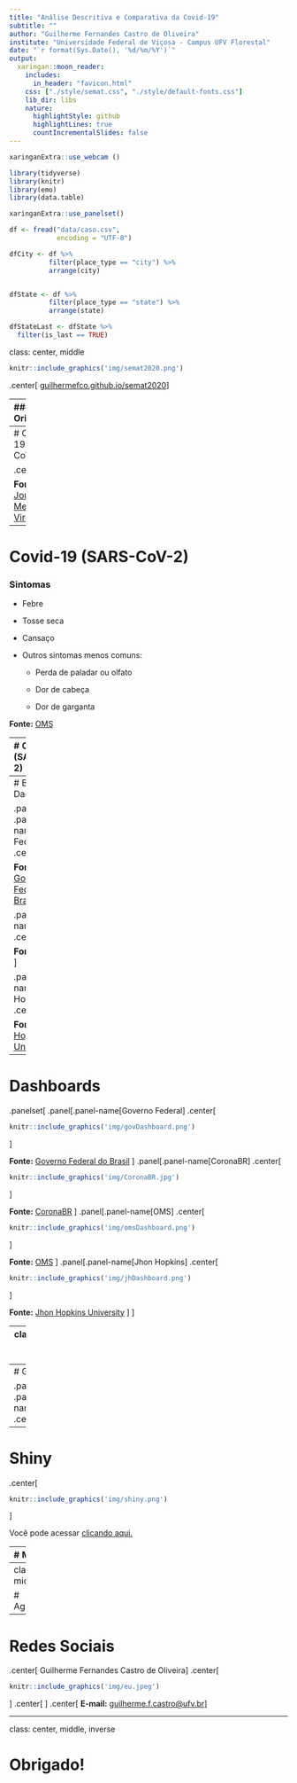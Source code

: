```yaml
---
title: "Análise Descritiva e Comparativa da Covid-19"
subtitle: ""
author: "Guilherme Fernandes Castro de Oliveira"
institute: "Universidade Federal de Viçosa - Campus UFV Florestal"
date: "`r format(Sys.Date(), '%d/%m/%Y')`"
output:
  xaringan::moon_reader:
    includes:
      in_header: "favicon.html"
    css: ["./style/semat.css", "./style/default-fonts.css"]
    lib_dir: libs
    nature:
      highlightStyle: github
      highlightLines: true
      countIncrementalSlides: false
---
```

```r
xaringanExtra::use_webcam ()
```
```r
library(tidyverse)
library(knitr)
library(emo)
library(data.table)
```
```r
xaringanExtra::use_panelset()
```
```r
df <- fread("data/caso.csv",
            encoding = "UTF-8")

dfCity <- df %>%
          filter(place_type == "city") %>% 
          arrange(city)


dfState <- df %>%
          filter(place_type == "state") %>% 
          arrange(state)

dfStateLast <- dfState %>% 
  filter(is_last == TRUE)
```

class: center, middle

```r
knitr::include_graphics('img/semat2020.png')
```
</div>
.center[
[guilhermefco.github.io/semat2020](guilhermefco.github.io/semat2020)
]

---
### Orientação

.center[
Professor Doutor Fernando de Souza Bastos
]
.center[
```r
knitr::include_graphics('img/fernando.gif')
```
]
.center[
<a href="https://www.linkedin.com/in/fsbmat/"><i class="fab fa-linkedin" style="font-size:40px;"></i></a>
<a href="https://github.com/fsbmat-ufv"><i class="fab fa-github" style="font-size:40px;"></i></a>
<a href="https://fsbmat-ufv.github.io/"><i class="fas fa-globe" style="font-size:40px;"></i></a>
]

### Apoio

.center[
```r
knitr::include_graphics('img/pibic_cnpq.jpg')
```
]

---
# Covid-19 (SARS-CoV-2)

.center[
```r
knitr::include_graphics('img/sarsCoV2.jpg')
```
]

**Fonte:** [Journal of Medical Virology](https://onlinelibrary.wiley.com/doi/full/10.1002/jmv.25685)

---
# Covid-19 (SARS-CoV-2)

<h3>Sintomas</h3>

- Febre
  
- Tosse seca
  
- Cansaço
  
- Outros sintomas menos comuns:
  
  * Perda de paladar ou olfato
    
  * Dor de cabeça
    
  * Dor de garganta

**Fonte:** [OMS](https://www.who.int/emergencies/diseases/novel-coronavirus-2019/advice-for-public)

---
# Covid-19 (SARS-CoV-2)

<h3>Transmissão</h3>


- .justify[
A transmissão ocorre pelo ar, ou por contato pessoal, através de secreções contaminadas.
]
 
- .justify[
Devido ao modo de transmissão vários lugares do mundo decretaram isolamento social visto que até o momento não há medicamento para o combate e enfrentamento da doença.
]
  
**Fonte:** [OMS](https://www.who.int/news-room/q-a-detail/coronavirus-disease-covid-19-how-is-it-transmitted#:~:text=COVID%2D19%20is%20caused%20by,speak%2C%20sing%20or%20breathe%20heavily.)

---
# Banco de Dados

.panelset[
  .panel[.panel-name[Governo Federal]
.center[
```r
knitr::include_graphics('img/govCovid.png')
```
]  

**Fonte:** [Governo Federal do Brasil](https://opendatasus.saude.gov.br/dataset/casos-nacionais)
  ]
  
  .panel[.panel-name[Brasil.io]
.center[
```r
knitr::include_graphics('img/brasil.io.png')
```
]  

**Fonte:** [Brasil.io](https://brasil.io/home/)
  ]
  
  .panel[.panel-name[Jhon Hopkins]
.center[
```r
knitr::include_graphics('img/jhData.png')
```
]    
  
**Fonte:** [Jhon Hopkins University](https://github.com/CSSEGISandData/COVID-19)
  ]
]

---
# Dashboards

.panelset[
  .panel[.panel-name[Governo Federal]
.center[
```r
knitr::include_graphics('img/govDashboard.png')
```
]
  
**Fonte:** [Governo Federal do Brasil](https://covid.saude.gov.br/)
  ]
  .panel[.panel-name[CoronaBR]
.center[
```r
knitr::include_graphics('img/CoronaBR.jpg')
```
]

**Fonte:** [CoronaBR](https://github.com/fsbmat-ufv/CoronaBR)
  ]
  .panel[.panel-name[OMS]
.center[
```r
knitr::include_graphics('img/omsDashboard.png')
```
] 

**Fonte:** [OMS](https://covid19.who.int/)
  ]
  .panel[.panel-name[Jhon Hopkins]
.center[
```r
knitr::include_graphics('img/jhDashboard.png')
```
]
  
**Fonte:** [Jhon Hopkins University](https://coronavirus.jhu.edu/map.html)
  ]
]

---
class: middle, center, inverse

# Objetivos

---
# Gráficos

.panelset[
  .panel[.panel-name[1]
.center[
```r
dfState %>%
  filter(state == "MG") %>%
  ggplot(aes(x = date,
             y = confirmed)
  ) +
  geom_line(color = "#0786db", lwd = 1.2) +
  xlab("Data") +
  ylab("Número de Casos Confirmados") +
  ggtitle('Gráfico de linhas do número de casos confirmados no estado de Minas Gerais')
```
]
  ]
  .panel[.panel-name[2]
  .center[
```r
dfState %>%
  filter(state == "MG") %>%
  ggplot(aes(x = date,
             y = deaths)
  ) +
  geom_line(color = "#0786db", lwd = 1.2) +
  xlab("Data") +
  ylab("Número de Óbitos") +
  ggtitle('Gráfico de linhas do número de óbitos no estado de Minas Gerais')
```
]
  ]
  .panel[.panel-name[3]
.center[
```r
dfState %>% 
  filter(is_last == TRUE) %>%
  top_n(n = 10, confirmed) %>% 
  ggplot(aes(x = reorder(state, -confirmed), 
             y = confirmed)) +
  geom_col(fill = "#0786db", color = "black") +
  xlab("Estado") +
  ylab("Número de Casos Confirmados") +
  ggtitle('Gráfico de barras comparando os 10 maiores números de casos\n confirmados por Estado no Brasil')
```
]
  ]
  .panel[.panel-name[4]
.center[
```r
knitr::include_graphics('img/map.png')
```
]
  ]
]

---
# Shiny

.center[
``` r
knitr::include_graphics('img/shiny.png')
```
]

Você pode acessar [clicando aqui.](https://guilhermefco.shinyapps.io/CovidInBrazil/)

---
# Modelo TCC

.panelset[
  .panel[.panel-name[Site]
.center[
``` r
knitr::include_graphics('img/SiteTCC.png')
```
]
  ]
  .panel[.panel-name[PDF]
.center[
``` r
knitr::include_graphics('img/pdf.jpg')
```
]
  ]
]

Será lançado em breve. `r emo::ji("smile")`

---
class: center, middle

# Agradecimentos

---
# Redes Sociais

.center[
Guilherme Fernandes Castro de Oliveira
]
.center[
``` r
knitr::include_graphics('img/eu.jpeg')
```
]
.center[
<a href="https://www.linkedin.com/in/guifernandesco/"><i class="fab fa-linkedin" style="font-size:40px;"></i></a>
<a href="https://github.com/GuilhermeFCO"><i class="fab fa-github" style="font-size:40px;"></i></a>
<a href="https://www.facebook.com/guifernandesco"><i class="fab fa-facebook" style="font-size:40px;"></i></a>
<a href="https://www.instagram.com/guifernandesco/"><i class="fab fa-instagram" style="font-size:40px;"></i></a>
<a href="https://twitter.com/guifernandesco"><i class="fab fa-twitter" style="font-size:40px;"></i></a>
<a href="mailto:guilherme.f.castro@ufv.br"><i class="far fa-envelope" style="font-size:40px;"></i></i></a>
]
.center[
**E-mail:** <a href="mailto:guilherme.f.castro@ufv.br">guilherme.f.castro@ufv.br</a>
]

---
class: center, middle, inverse

# Obrigado!
